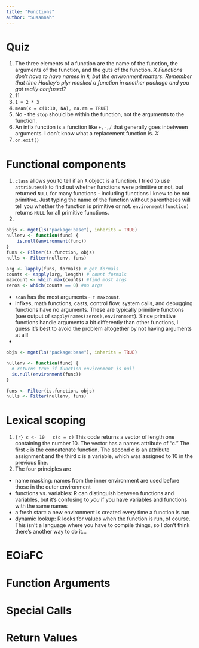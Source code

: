 ```yaml
---
title: "Functions"
author: "Susannah"
---
```


# Quiz
1. The three elements of a function are the name of the function, the arguments of the function, and the guts of the function. *X* _Functions don't have to have names in `R`, but the environment matters. Remember that time Hadley's plyr masked a function in another package and you got really confused?_
2. 11
3. `1 + 2 * 3`
4. `mean(x = c(1:10, NA), na.rm = TRUE)`
5. No - the `stop` should be within the function, not the arguments to the function.
6. An infix function is a function like `+,-,/` that generally goes inbetween arguments. I don't know what a replacement function is. *X*
7. `on.exit()`

# Functional components
1. `class` allows you to tell if an `R` object is a function. I tried to use `attributes()` to find out whether functions were primitive or not, but returned `NULL` for many functions - including functions I knew to be not primitive. Just typing the name of the function without parentheses will tell you whether the function is primitive or not. `environment(function)` returns `NULL` for all primitive functions.
2. 
```r
objs <- mget(ls("package:base"), inherits = TRUE)
nullenv <- function(func) {
    is.null(environment(func))
}
funs <- Filter(is.function, objs)
nulls <- Filter(nullenv, funs)

arg <- lapply(funs, formals) # get formals
counts <- sapply(arg, length) # count formals
maxcount <- which.max(counts) #find most args
zeros <- which(counts == 0) #no args
```
  * `scan` has the most arguments - `r maxcount`.
  * infixes, math functions, casts, control flow, system calls, and debugging functions have no arguments. These are typically primitive functions (see output of `sapply(names(zeros),environment`). Since primitive functions handle arguments a bit differently than other functions, I guess it's best to avoid the problem altogether by not having arguments at all!
  * 
  ```r
  objs <- mget(ls("package:base"), inherits = TRUE)
  
  nullenv <- function(func) {
    # returns true if function environment is null
    is.null(environment(func))
  }
  
  funs <- Filter(is.function, objs)
  nulls <- Filter(nullenv, funs)
  ```
  
# Lexical scoping

1. 
```{r} c <- 10
  c(c = c)
  ```
  This code returns a vector of length one containing the number 10. The vector has a names attribute of "c." The first `c` is the concatenate function. The second c is an attribute assignment and the third c is a variable, which was assigned to 10 in the previous line.
2. The four principles are 
  * name masking: names from the inner environment are used before those in the outer environment
  * functions vs. variables: R can distinguish between functions and variables, but it's confusing to _you_ if you have variables and functions with the same names
  * a fresh start: a new environment is created every time a function is run
  * dynamic lookup: R looks for values when the function is run, of course. This isn't a language where you have to compile things, so I don't think there's another way to do it...
  
# EOiaFC

# Function Arguments

# Special Calls

# Return Values

